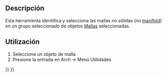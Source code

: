 <languages/>

<div lang="en" dir="ltr" class="mw-content-ltr">
{{Docnav
|[[Arch_MeshToShape|MeshToShape]]
|[[Arch_RemoveShape|RemoveShape]]
|[[BIM_Workbench|BIM]]
|IconL=Arch_MeshToShape.svg
|IconR=Arch_RemoveShape.svg
|IconC=Workbench_BIM.svg
}}
</div>

<div class="mw-translate-fuzzy">
{{GuiCommand/es
|Name=Arch SelectNonSolidMeshes
|Name/es=Arch SelectNonSolidMeshes
|MenuLocation=Arch → Utilities → Select non solid
|Workbenches=[[Arch_Workbench/es|Arch]]
|SeeAlso=[[Arch MeshToShape/es|Arch MeshToShape]]
}}
</div>

<span id="Description"></span>
==Descripción==

<div class="mw-translate-fuzzy">
Esta herramienta identifica y selecciona las mallas no sólidas (no [http://en.wikipedia.org/wiki/Manifold manifold]) en un grupo seleccionado de objetos [[Mesh_Workbench/es|Mallas]] seleccionadas.
</div>

<span id="Usage"></span>
<div class="mw-translate-fuzzy">
==Utilización==
</div>

<div class="mw-translate-fuzzy">
# Seleccione un objeto de malla
# Presione la entrada {{KEY | [[Image: Arch SelectNonSolidMeshes.png|16px]] '''Seleccione no sólido'''}} en Arch → Menú Utilidades
</div>


<div lang="en" dir="ltr" class="mw-content-ltr">
{{Docnav
|[[Arch_MeshToShape|MeshToShape]]
|[[Arch_RemoveShape|RemoveShape]]
|[[BIM_Workbench|BIM]]
|IconL=Arch_MeshToShape.svg
|IconR=Arch_RemoveShape.svg
|IconC=Workbench_BIM.svg
}}
</div>

{{BIM_Tools_navi{{#translation:}}}}
{{Userdocnavi{{#translation:}}}}